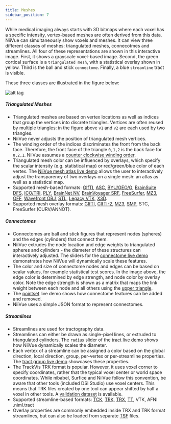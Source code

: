 ```yaml
---
title: Meshes
sidebar_position: 7
---
```



While medical imaging always starts with 3D bitmaps where each voxel has a specific intensity, vertex-based meshes are often derived from this data. NiiVue can simultaneously show voxels and meshes. It can view three different classes of meshes: triangulated meshes, connecotmes and streamlines. All four of these representations are shown in this interactive image. First, it shows a grayscale voxel-based image. Second, the green cortical surface is a `triangulated mesh`, with a statistical overlay shown in yellow. Third is the ball and stick `connectome`. Finally, a blue `streamline` tract is visible.


<NiivueBrowserWrapper>
  <MeshDemo />
</NiivueBrowserWrapper>

These three classes are illustrated in the figure below:

![alt tag](/img/pages/mesh2.png)

##### Triangulated Meshes

 - Triangulated meshes are based on vertex locations as well as indices that group the vertices into discrete triangles. Vertices are often reused by multiple triangles: in the figure above `v1` and `v2` are each used by two triangles.
 - NiiVue never adjusts the position of triangulated mesh vertices.
 - The winding order of the indices discriminates the front from the back face. Therefore, the front face of the triangle `0,1,2` is the back face for `0,2,1`. NiiVue assumes a [counter clockwise winding order](https://learnwebgl.brown37.net/model_data/model_volume.html#:~:text=The%20order%20of%20a%20triangle's,is%20called%20the%20winding%20order.).
 - Triangulated mesh color can be influenced by overlays, which specify the scalar intensity (e.g. statistical map) or red/green/blue color of each vertex. The [NiiVue mesh atlas live demo](https://niivue.com/demos/features/mesh.atlas.html) allows the user to interactively adjust the transparency of two overlays on a single mesh: an atlas as well as a statistical map. 
 - Supported mesh-based formats: [GIfTI](https://www.nitrc.org/projects/gifti/), [ASC](http://www.grahamwideman.com/gw/brain/fs/surfacefileformats.htm), [BYU/GEO/G](http://www.grahamwideman.com/gw/brain/fs/surfacefileformats.htm), [BrainSuite DFS](http://brainsuite.org/formats/dfs/), [ICO/TRI](http://www.grahamwideman.com/gw/brain/fs/surfacefileformats.htm), [PLY](<https://en.wikipedia.org/wiki/PLY_(file_format)>), [BrainNet NV](https://www.nitrc.org/projects/bnv/), [BrainVoyager SRF](https://support.brainvoyager.com/brainvoyager/automation-development/84-file-formats/344-users-guide-2-3-the-format-of-srf-files), [FreeSurfer](http://www.grahamwideman.com/gw/brain/fs/surfacefileformats.htm), [MZ3](https://github.com/neurolabusc/surf-ice/tree/master/mz3), [OFF](<https://en.wikipedia.org/wiki/OFF_(file_format)>), [Wavefront OBJ](https://brainder.org/tag/obj/), [STL](https://medium.com/3d-printing-stories/why-stl-format-is-bad-fea9ecf5e45), [Legacy VTK](https://vtk.org/wp-content/uploads/2015/04/file-formats.pdf), [X3D](https://3dprint.nih.gov/).
 - Supported mesh overlay formats: [GIfTI](https://www.nitrc.org/projects/gifti/), [CIfTI-2](https://balsa.wustl.edu/about/fileTypes), [MZ3](https://github.com/neurolabusc/surf-ice/tree/master/mz3), [SMP](https://support.brainvoyager.com/brainvoyager/automation-development/84-file-formats/40-the-format-of-smp-files), STC, FreeSurfer (CURV/ANNOT).

##### Connectomes

 - Connectomes are ball and stick figures that represent nodes (spheres) and the edges (cylinders) that connect them.
 - NiiVue extrudes the node location and edge weights to triangulated spheres and cylinders - the diameter of these structures can interactively adjusted. The sliders for the [connectome live demo](https://niivue.com/demos/features/connectome.html) demonstrates how NiiVue will dynamically scale these features.
 - The color and size of connectome nodes and edges can be based on scalar values, for example statistical test scores. In the image above, the edge color is determined by edge strength, and node color by overlay color. Note the edge strength is shown as a matrix that maps the link weight between each node and all others using the [upper triangle](https://www.geeksforgeeks.org/triangular-matrix/).
 - The [pointset](https://niivue.com/demos/features/pointset.html) live demo shows how connectome features can be added and removed.
 - NiiVue uses a simple JSON format to represent connectomes.
 
##### Streamlines

 - Streamlines are used for tractography data.
 - Streamlines can either be drawn as single-pixel lines, or extruded to triangulated cylinders. The `radius` slider of the [tract live demo](https://niivue.com/demos/features/tracts.cylinder.html) shows how NiiVue dynamically scales the diameter.
 - Each vertex of a streamline can be assigned a color based on the global direction, local direction, group, per-vertex or per-streamline properties. The [tract group live demo](https://niivue.com/demos/features/tracts.group.html) showcases these properties.
 - The TrackVis TRK format is popular. However, it uses voxel corner to specify coordinates, rather that the typical voxel center or world space coordinates. While nibabel, Surfice and NiiVue follow this convention, be aware that other tools (included DSI Studio) use voxel centers. This means that TRK files created by one tool can appear shifted by half a voxel in other tools. A [validation dataset](https://github.com/neurolabusc/TRK) is available.
 - Supported streamline-based formats: [TCK](https://mrtrix.readthedocs.io/en/latest/getting_started/image_data.html#tracks-file-format-tck), [TRK](http://trackvis.org/docs/?subsect=fileformat), [TRX](https://github.com/frheault/tractography_file_format), [TT](https://dsi-studio.labsolver.org/doc/cli_data.html), VTK, AFNI .niml.tract
 - Overlay properties are commonly embedded inside TRX and TRK format streamlines, but can also be loaded from separate [TSF](https://mrtrix.readthedocs.io/en/dev/getting_started/image_data.html#track-scalar-file-format-tsf) files.
